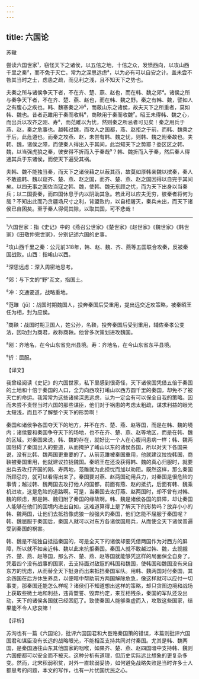 ```yaml
---
---
---
```

title: 六国论
---




苏辙

尝读六国世家¹，窃怪天下之诸侯，以五倍之地，十倍之众，发愤西向，以攻山西千里之秦²，而不免于灭亡。常为之深思远虑³，以为必有可以自安之计。盖未尝不咎其当时之士，虑患之疏，而见利之浅，且不知天下之势也。

夫秦之所与诸侯争天下者，不在齐、楚、燕、赵也，而在韩、魏之郊⁴。诸侯之所与秦争天下者，不在齐、楚、燕、赵也，而在韩、魏之野。秦之有韩、魏，譬如人之有腹心之疾也。韩、魏塞秦之冲⁵，而蔽山东之诸侯，故夫天下之所重者，莫如韩、魏也。昔者范雎用于秦而收韩⁶，商鞅用于秦而收魏⁷。昭王未得韩、魏之心，而出兵以攻齐之刚、寿⁸，而范雎以为忧，然则秦之所忌者可见矣！秦之用兵于燕、赵，秦之危事也。越韩过魏，而攻人之国都，燕、赵拒之于前，而韩、魏乘之于后，此危道也。而秦之攻燕、赵，未尝有韩、魏之忧，则韩、魏之附秦故也。夫韩、魏，诸侯之障，而使秦人得出入于其间，此岂知天下之势耶？委区区之韩、魏，以当强虎狼之秦，彼安得不折而入于秦哉⁹？韩、魏折而入于秦，然后秦人得通其兵于东诸侯，而使天下遍受其祸。

夫韩、魏不能独当秦，而天下之诸侯藉之以蔽其西，故莫如厚韩亲魏以摈秦，秦人不敢逾韩、魏以窥齐、楚、燕、赵之国，而齐、楚、燕、赵之国因得以自完于其间矣。以四无事之国佐当寇之韩、魏，使韩、魏无东顾之忧，而为天下出身以当秦兵；以二国委秦，而四国休息于内以阴助其急。若此可以应夫无穷，彼秦者将何为哉？不知出此而乃贪疆场尺寸之利，背盟败约，以自相屠灭，秦兵未出，而天下诸侯已自困矣。至于秦人得伺其隙，以取其国，可不悲哉！



***



¹六国世家：指《史记》中的《燕召公世家》《楚世家》《赵世家》《魏世家》《韩世家》《田敬仲完世家》，分别记述六国的史事。

²攻山西千里之秦：公元前318年，韩、赵、魏、齐、燕等五国联合攻秦，反被秦国战败。山西：指崤山以西。

³深思远虑：深入周密地思考。

⁴郊：与下文的“野”互文，指国土。

⁵冲：交通要道，战略重地。

⁶范雎（jū）：战国时期魏国人，投奔秦国后受重用，提出远交近攻策略，被秦昭王任为相，封为应侯。

⁷商鞅：战国时期卫国人，姓公孙，名鞅，投奔秦国后受到重用，辅佐秦孝公变法，因功封为商君，故称商鞅。他曾多次策划进攻魏国。

⁸刚：齐地名，在今山东省兖州县境。寿：齐地名，在今山东省东平县境。

⁹折：屈服。

【译文】

我曾经阅读《史记》的六国世家，私下里感到很奇怪，天下诸侯国凭借五倍于秦国的土地和十倍于秦国的人口，全力向西攻打崤山以西方圆千里的秦国，却免不了被灭亡的命运。我常常为这些诸侯深思远虑，认为一定会有可以保全自我的策略。因而未尝不责怪当时六国的那些谋臣，他们对于祸患的考虑太粗疏，谋求利益的眼光太短浅，而且不了解整个天下的形势啊！

秦国和诸侯争各国夺天下的地方，并不在齐、楚、燕、赵等国，而是在韩、魏的境内；诸侯要和秦国争夺天下的场地，也不在齐、楚、燕、赵等地区，而是在韩、魏的区域。对秦国来说，韩、魏的存在，就好比一个人在心腹间患病一样；韩、魏两国阻碍了秦国出入的要道，从而掩护了崤山以东的诸侯各国，所以对天下各国来说，没有比韩、魏两国更重要的了。从前范雎被秦国重用，他就建议拉拢韩国，商鞅被秦国重用，他就建议拉拢魏国。秦昭王在还没获得韩、魏的真心归服时，就要出兵去攻打齐国的刚、寿两地，范雎就为此担忧而加以劝阻。既然这样，那么秦国所顾忌的，就可以看得出来了。秦国要对燕、赵两国动用兵力，对秦国是很危险的事情；越过韩、魏两国去攻打他人的国都，前面有燕、赵的抵抗，后面有韩、魏乘机进攻，这是危险的道路啊。可是，当秦国去攻打燕、赵两国时，却不曾有对韩、魏的顾虑，那是韩、魏归附了秦国的缘故啊。韩、魏是诸侯各国的屏障，却让秦国人能够在他们的国境内进出自如，这难道算得上是了解天下的形势吗？放弃小小的韩、魏两国，让他们去抵挡像虎狼一般强大的秦国，他们怎能不屈服于秦国呢？韩、魏屈服于秦国后，秦国人就可以对东方各诸侯国用兵，从而使全天下诸侯普遍受到秦国的祸害。

韩、魏是不能独自抵挡秦国的，可是全天下的诸侯却要凭借两国作为对西方的屏障，所以就不如亲近韩、魏以此来抗拒秦国。秦国人就不敢越过韩、魏，去觊觎齐、楚、燕、赵等国，那么齐、楚、燕、赵等国就能够凭这样的局面保全自身了。凭着四个没有战事的国家，去支持面对敌寇的韩国和魏国，使韩国和魏国没有来自东方的忧虑，从而替全天下挺身而出来抵挡秦国军队。用韩、魏两国对付秦国，其余四国在后方休生养息，以便暗中帮助前方两国解除危急，像这样就可以应付一切事变，那秦国还能怎么样呢？诸侯们不知道想出这样的策略，却只贪图边境和战场上获取些微土地和利益，违背盟誓、毁弃约定，来互相残杀，秦国的军队还没出动，天下的诸侯各国就已经困厄了。致使秦国人能够乘虚而入，攻取这些国家，结果能不令人悲哀嘛！

【评析】

苏洵也有一篇《六国论》，批评六国国君和大臣赂秦国策的错误，本篇则批评六国国君和谋臣没有长远的战略眼光，不能相互支持共同对付秦国。尤其是韩、魏两国，是秦国通往山东其他国家的咽喉，如果齐、楚、燕、赵四国暗中支持韩、魏则六国便都可以安全而不被灭。这种分析有道理，但历史实际远比想象的更复杂多变。然而，北宋积弱积贫，对外一直软弱妥协，如何避免战略失败是当时许多士人都思考的问题，本文的写作，也有一片忧国忧民之心。